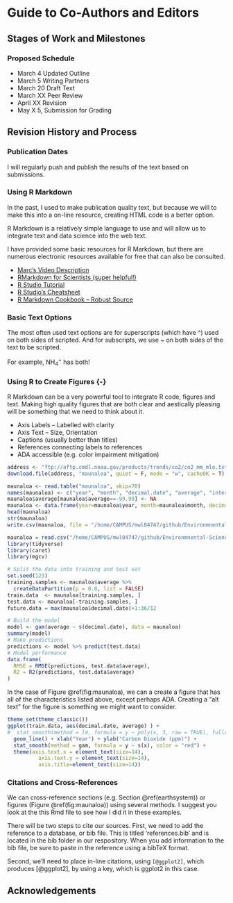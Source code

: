 # Guide to Co-Authors and Editors {-}


## Stages of Work and Milestones {-}


### Proposed Schedule {-}

- March 4 Updated Outline
- March 5 Writing Partners
- March 20 Draft Text
- March XX Peer Review
- April XX Revision
- May X 5, Submission for Grading


## Revision History and Process {-}

### Publication Dates {-}

I will regularly push and publish the results of the text based on submissions. 



### Using R Markdown {-}

In the past, I used \LaTeX to make publication quality text, but because we will to make this into a on-line resource, creating HTML code is a better option. 

R Markdown is a relatively simple language to use and will allow us to integrate text and data science into the web text. 

I have provided some basic resources for R Markdown, but there are numerous electronic resources available for free that can also be consulted.

- [Marc's Video Description](www.tbd.com)
- [RMarkdown for Scientists (super helpful!)](https://rmd4sci.njtierney.com/)
- [R Studio Tutorial](https://rmarkdown.rstudio.com/lesson-1.html)
- [R Studio's Cheatsheet](https://rstudio.com/wp-content/uploads/2016/03/rmarkdown-cheatsheet-2.0.pdf?_ga=2.107420162.161662097.1613074083-214354297.1613074083)
- [R Markdown Cookbook -- Robust Source](https://bookdown.org/yihui/rmarkdown-cookbook)


### Basic Text Options

The most often used text options are for superscripts (which have ^) used on both sides of scripted. And for subscripts, we use ~ on both sides of the text to be scripted.

For example, NH~4~^+^ has both!


### Using R to Create Figures {-}{#createfigure}

R Markdown can be a very powerful tool to integrate R code, figures and text. Making high quality figures that are both clear and aestically pleasing will be something that we need to think about it. 

- Axis Labels -- Labelled with clarity 
- Axis Text -- Size, Orientation 
- Captions (usually better than titles)
- References connecting labels to references
- ADA accessible (e.g. color impairment mitigation)

```r
address <- "ftp://aftp.cmdl.noaa.gov/products/trends/co2/co2_mm_mlo.txt"
download.file(address, "maunaloa", quiet = F, mode = "w", cacheOK = T)

maunaloa <- read.table("maunaloa", skip=70)
names(maunaloa) <- c("year", "month", "decimal.date", "average", "interpolated", "trend", "days")
maunaloa$average[maunaloa$average==-99.99] <- NA
maunaloa <- data.frame(year=maunaloa$year, month=maunaloa$month, decimal.date=maunaloa$decimal.date, average=maunaloa$average)
head(maunaloa)
str(maunaloa)
write.csv(maunaloa, file = "/home/CAMPUS/mwl04747/github/Environmnental-Sciences-in-East-Asia/data/maunaloa.csv", eol = "\n", row.names = F)
```

```r
maunaloa = read.csv("/home/CAMPUS/mwl04747/github/Environmnental-Sciences-in-East-Asia/data/maunaloa.csv")
library(tidyverse)
library(caret)
library(mgcv)

# Split the data into training and test set
set.seed(123)
training.samples <- maunaloa$average %>%
  createDataPartition(p = 0.8, list = FALSE)
train.data  <- maunaloa[training.samples, ]
test.data <- maunaloa[-training.samples, ]
future.data = max(maunaloa$decimal.date)+1:36/12

# Build the model
model <- gam(average ~ s(decimal.date), data = maunaloa)
summary(model)
# Make predictions
predictions <- model %>% predict(test.data)
# Model performance
data.frame(
  RMSE = RMSE(predictions, test.data$average),
  R2 = R2(predictions, test.data$average)
)
```

In the case of Figure \@ref(fig:maunaloa), we can a create a figure that has all of the characteristics listed above, except perhaps ADA. Creating a "alt text" for the figure is something we might want to consider. 

```r
theme_set(theme_classic())
ggplot(train.data, aes(decimal.date, average) ) + 
#  stat_smooth(method = lm, formula = y ~ poly(x, 3, raw = TRUE), fullrange=T) +
  geom_line() + xlab("Year") + ylab("Carbon Dioxide (ppm)") +
  stat_smooth(method = gam, formula = y ~ s(x), color = "red") +
  theme(axis.text.x = element_text(size=14),
          axis.text.y = element_text(size=14), 
          axis.title=element_text(size=14))

```

### Citations and Cross-References {-}

We can cross-reference sections (e.g. Section \@ref(earthsystem))  or figures (Figure \@ref(fig:maunaloa)) using several methods. I suggest you look at the this Rmd file to see how I did it in these examples.

There will be two steps to cite our sources. First, we need to add the reference to a database, or bib file. This is titled 'references.bib' and is located in the bib folder in our respository. When you add information to the bib file, be sure to paste in the reference using a bibTeX format. 

Second, we'll need to place in-line citations, using ```[@ggplot2]```, which produces [@ggplot2], by using a key, which is ggplot2 in this case. 

## Acknowledgements {-}
